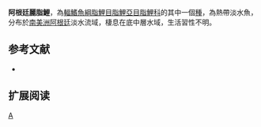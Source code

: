 {{Speciesbox 
| taxon = Astyanax correntinus
| status = NE
| status_system = IUCN3.1
| authority =  [[Holmberg|Holmberg]], 1891
| synonyms = *''Tetragonopterus correntinus''<br /><small>Holmberg, 1891</small>
}}
'''阿根廷麗脂鯉'''，為[[輻鰭魚綱|輻鰭魚綱]][[脂鯉目|脂鯉目]][[脂鯉亞目|脂鯉亞目]][[脂鯉科|脂鯉科]]的其中一個[[種|種]]，為熱帶淡水魚，分布於[[南美洲|南美洲]][[阿根廷|阿根廷]]淡水流域，棲息在底中層水域，生活習性不明。

==参考文献==
{{refbegin}}
*{{FishBase_species|genus=Astyanax|species=correntinus|year=2013|month=11}}
{{refend}}

== 扩展阅读 ==
{{refbegin}}
{{wikispecies-inline|Astyanax correntinus|阿根廷麗脂鯉}}
{{refend}}
{{Taxonbar|from=Q6398434}}

[[Category:麗脂鯉屬|A]]


{{魚類小作品}}